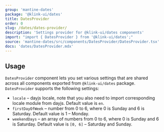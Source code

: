 ```yaml
---
group: 'mantine-dates'
package: '@klink-ui/dates'
title: DatesProvider
order: 0
slug: /dates/dates-provider/
description: 'Settings provider for @klink-ui/dates components'
import: "import { DatesProvider } from '@klink-ui/dates';"
source: 'mantine-dates/src/components/DatesProvider/DatesProvider.tsx'
docs: 'dates/DatesProvider.mdx'
---
```



## Usage

`DatesProvider` component lets you set various settings that are shared across all
components exported from `@klink-ui/dates` package. `DatesProvider` supports the following settings:

- `locale` – dayjs locale, note that you also need to import corresponding locale module from dayjs. Default value is `en`.
- `firstDayOfWeek` – number from 0 to 6, where 0 is Sunday and 6 is Saturday. Default value is 1 – Monday.
- `weekendDays` – an array of numbers from 0 to 6, where 0 is Sunday and 6 is Saturday. Default value is `[0, 6]` – Saturday and Sunday.

<Demo data={DatesProviderDemos.usage} />
